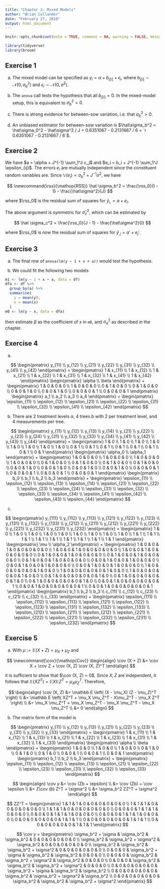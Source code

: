 ```yaml
---
title: "Chapter 2: Mixed Models"
author: "Brian Callander"
date: "February 27, 2018"
output: html_document
---
```


```r
knitr::opts_chunk$set(echo = TRUE, comment = NA, warning = FALSE, message = FALSE)

library(tidyverse)
library(broom)
```

## Exercise 1

a. The mixed model can be specified as $y_i = \alpha + b_{j[i]} + \epsilon_i$, where $b_{j[i]} \sim \mathcal N (0, \sigma_b^2)$ and $\epsilon_i \sim \mathcal N (0, \sigma^2)$.

b. The `anova` call tests the hypothesis that all $b_{j[i]} = 0$. In the mixed-model setup, this is equivalent to $\sigma_b^2 = 0$.

c. There is strong evidence for between-sow variation, i.e. that $\sigma_b^2 > 0$.

d. An unbiased estimator for between-sow variation is $\hat\sigma_b^2 = \hat\sigma_0^2 - \hat\sigma^2 / J = 0.6351067 - 0.2131667 / 6 = `r 0.6351067 - 0.2131667 / 6`$.

## Exercise 2


We have $a = \alpha + J^{-1} \sum_1^J c_j$ and $e_i = b_i + J^{-1} \sum_1^J \epsilon_{ij}$. The errors $e_i$ are mutually independent since the constituent random variables are. Since $\mathbb V (e_i) = \sigma_b^2 + J^{-1} \sigma^2$, we have 

$$
\newcommand{\rss}{\mathop{RSS}}
\hat \sigma_b^2 = \frac{\rss_0}{I - 1} - \frac{\hat\sigma^2}{J}
$$

where $\rss_0$ is the residual sum of squares for $\bar y_{i.} = a + e_i$.

The above argument is symmetric for $\hat\sigma_c^2$, which can be estimated by

$$
\hat \sigma_c^2 = \frac{\rss_0}{J - 1} - \frac{\hat\sigma^2}{I}
$$

where $\rss_0$ is now the residual sum of squares for $\bar y_{.j} = a' + e_j'$.

## Exercise 3

a. The final row of `anova(lm(y ~ 1 + x + a))` would test the hypothesis.

b. We could fit the following two models

```r
m1 <- lm(y ~ 1 + x + a, data = df)
dfa <- df %>% 
  group_by(a) %>%
  summarise(
    y = mean(y),
    x = mean(x)
  ) 
m0 <- lm(y ~ x, data = dfa)
```

then estimate $\beta$ as the coefficient of $x$ in `m0`, and $\sigma_a^2$ as described in the chapter.

## Exercise 4

a.

$$
\begin{pmatrix}
  y_{11} \\
  y_{12} \\
  y_{21} \\
  y_{22} \\
  y_{31} \\
  y_{32} \\
  y_{41} \\
  y_{42}
\end{pmatrix}
=
\begin{pmatrix}
  1 & x_{11} \\
  1 & x_{12} \\
  1 & x_{21} \\
  1 & x_{22} \\
  1 & x_{31} \\
  1 & x_{32} \\
  1 & x_{41} \\
  1 & x_{42}
\end{pmatrix}
\begin{pmatrix}
  \alpha \\
  \beta
\end{pmatrix}
+
\begin{pmatrix}
  1 & 0 & 0 & 0 \\
  1 & 0 & 0 & 0 \\
  0 & 1 & 0 & 0 \\
  0 & 1 & 0 & 0 \\
  0 & 0 & 1 & 0 \\
  0 & 0 & 1 & 0 \\
  0 & 0 & 0 & 1 \\
  0 & 0 & 0 & 1 
\end{pmatrix}
\begin{pmatrix}
  a_1 \\
  a_2 \\
  a_3 \\
  a_4
\end{pmatrix}
+
\begin{pmatrix}
  \epsilon_{11} \\
  \epsilon_{12} \\
  \epsilon_{21} \\
  \epsilon_{22} \\
  \epsilon_{31} \\
  \epsilon_{32} \\
  \epsilon_{41} \\
  \epsilon_{42}
\end{pmatrix}
$$


b. There are 2 treatment levels $\alpha$, 4 trees $b$ with 2 per treatment level, and 4 measurements per tree.

$$
\begin{pmatrix}
  y_{11} \\
  y_{12} \\
  y_{13} \\
  y_{14} \\
  y_{21} \\
  y_{22} \\
  y_{23} \\
  y_{24} \\
  y_{31} \\
  y_{32} \\
  y_{33} \\
  y_{34} \\
  y_{41} \\
  y_{42} \\
  y_{43} \\
  y_{44}
\end{pmatrix}
=
\begin{pmatrix}
  1 & 0 \\
  1 & 0 \\
  1 & 0 \\
  1 & 0 \\
  1 & 0 \\
  1 & 0 \\
  1 & 0 \\
  1 & 0 \\
  0 & 1 \\
  0 & 1 \\
  0 & 1 \\
  0 & 1 \\
  0 & 1 \\
  0 & 1 \\
  0 & 1 \\
  0 & 1
\end{pmatrix}
\begin{pmatrix}
  \alpha_0 \\
  \alpha_1
\end{pmatrix}
+
\begin{pmatrix}
  1 & 0 & 0 & 0 \\
  1 & 0 & 0 & 0 \\
  1 & 0 & 0 & 0 \\
  1 & 0 & 0 & 0 \\
  0 & 1 & 0 & 0 \\
  0 & 1 & 0 & 0 \\
  0 & 1 & 0 & 0 \\
  0 & 1 & 0 & 0 \\
  0 & 0 & 1 & 0 \\
  0 & 0 & 1 & 0 \\
  0 & 0 & 1 & 0 \\
  0 & 0 & 1 & 0 \\
  0 & 0 & 0 & 1 \\
  0 & 0 & 0 & 1 \\
  0 & 0 & 0 & 1 \\
  0 & 0 & 0 & 1 
\end{pmatrix}
\begin{pmatrix}
  b_0 \\
  b_1 \\
  b_2 \\
  b_3
\end{pmatrix}
+
\begin{pmatrix}
  \epsilon_{11} \\
  \epsilon_{12} \\
  \epsilon_{13} \\
  \epsilon_{14} \\
  \epsilon_{21} \\
  \epsilon_{22} \\
  \epsilon_{23} \\
  \epsilon_{24} \\
  \epsilon_{31} \\
  \epsilon_{32} \\
  \epsilon_{33} \\
  \epsilon_{34} \\
  \epsilon_{41} \\
  \epsilon_{42} \\
  \epsilon_{43} \\
  \epsilon_{44}
\end{pmatrix}
$$



c.

$$
\begin{pmatrix}
  y_{111} \\
  y_{112} \\
  y_{113} \\
  y_{121} \\
  y_{122} \\
  y_{123} \\
  y_{131} \\
  y_{132} \\
  y_{133} \\
  y_{212} \\
  y_{211} \\
  y_{212} \\
  y_{221} \\
  y_{222} \\
  y_{221} \\
  y_{232} \\
  y_{231} \\
  y_{232}
\end{pmatrix}
=
\begin{pmatrix}
  1 & 0 \\
  1 & 0 \\
  1 & 0 \\
  1 & 0 \\
  1 & 0 \\
  1 & 0 \\
  1 & 0 \\
  1 & 0 \\
  1 & 0 \\
  1 & 1 \\
  1 & 1 \\
  1 & 1 \\
  1 & 1 \\
  1 & 1 \\
  1 & 1 \\
  1 & 1 \\
  1 & 1 \\
  1 & 1
\end{pmatrix}
\begin{pmatrix}
  \mu \\
  \alpha_2
\end{pmatrix}
+
\begin{pmatrix}
  1 & 0 & 0 & 1 & 0 & 0 & 0 & 0 & 0 \\
  1 & 0 & 0 & 1 & 0 & 0 & 0 & 0 & 0 \\
  1 & 0 & 0 & 1 & 0 & 0 & 0 & 0 & 0 \\
  0 & 1 & 0 & 0 & 1 & 0 & 0 & 0 & 0 \\
  0 & 1 & 0 & 0 & 1 & 0 & 0 & 0 & 0 \\
  0 & 1 & 0 & 0 & 1 & 0 & 0 & 0 & 0 \\
  0 & 0 & 1 & 0 & 0 & 1 & 0 & 0 & 0 \\
  0 & 0 & 1 & 0 & 0 & 1 & 0 & 0 & 0 \\
  0 & 0 & 1 & 0 & 0 & 1 & 0 & 0 & 0 \\
  1 & 0 & 0 & 0 & 0 & 0 & 1 & 0 & 0 \\
  1 & 0 & 0 & 0 & 0 & 0 & 1 & 0 & 0 \\
  1 & 0 & 0 & 0 & 0 & 0 & 1 & 0 & 0 \\
  0 & 1 & 0 & 0 & 0 & 0 & 0 & 1 & 0 \\
  0 & 1 & 0 & 0 & 0 & 0 & 0 & 1 & 0 \\
  0 & 1 & 0 & 0 & 0 & 0 & 0 & 1 & 0 \\
  0 & 0 & 1 & 0 & 0 & 0 & 0 & 0 & 1 \\
  0 & 0 & 1 & 0 & 0 & 0 & 0 & 0 & 1 \\
  0 & 0 & 1 & 0 & 0 & 0 & 0 & 0 & 1 
\end{pmatrix}
\begin{pmatrix}
  b_1 \\
  b_2 \\
  b_3 \\
  c_{11} \\
  c_{12} \\
  c_{23} \\
  c_{21} \\
  c_{32} \\
  c_{33}
\end{pmatrix}
+
\begin{pmatrix}
  \epsilon_{111} \\
  \epsilon_{112} \\
  \epsilon_{113} \\
  \epsilon_{121} \\
  \epsilon_{122} \\
  \epsilon_{123} \\
  \epsilon_{131} \\
  \epsilon_{132} \\
  \epsilon_{133} \\
  \epsilon_{212} \\
  \epsilon_{211} \\
  \epsilon_{212} \\
  \epsilon_{221} \\
  \epsilon_{222} \\
  \epsilon_{221} \\
  \epsilon_{232} \\
  \epsilon_{231} \\
  \epsilon_{232}
\end{pmatrix}
$$

## Exercise 5

a. With $\mu := \mathbb E (X + Z) = \mu_X + \mu_Z$ and 

$$
\newcommand{\cov}{\mathop{Cov}}
\begin{align}
  \cov (X + Z)
  &=
  \cov X + \cov Z + \cov (X, Z) \cov (X, Z)^T
\end{align}
$$
  
it is sufficient to show that $\cov (X, Z) = 0$. Since $X, Z$ are independent, it follows that $\mathbb E (XZ^T) = \mathbb E X \mathbb E Z^T = \mu_X \mu_Z^T$. Therefore,

$$
\begin{align}
  \cov (X, Z)
  &=
  \mathbb E \left( (X - \mu_X) (Z - \mu_Z)^T \right)
  \\
  &=
  \mathbb E \left( XZ^T + \mu_X \mu_Z^T - X\mu_Z^T - \mu_X Z^T \right)
  \\
  &=
  \mu_X \mu_Z^T + \mu_X \mu_Z^T - \mu_X \mu_Z^T - \mu_X \mu_Z^T 
  \\
  &=
  0
\end{align}
$$

b. The matrix form of the model is

$$
\begin{pmatrix}
  y_{11} \\
  y_{12} \\
  y_{13} \\
  y_{21} \\
  y_{22} \\
  y_{23} \\
  y_{31} \\
  y_{32} \\
  y_{33}
\end{pmatrix}
=
\begin{pmatrix}
  1 & x_{11} \\
  1 & x_{12} \\
  1 & x_{13} \\
  1 & x_{21} \\
  1 & x_{22} \\
  1 & x_{23} \\
  1 & x_{31} \\
  1 & x_{32} \\
  1 & x_{33}
\end{pmatrix}
\begin{pmatrix}
  \alpha \\
  \beta
\end{pmatrix}
+
\begin{pmatrix}
  1 & 0 & 0 \\
  1 & 0 & 0 \\
  1 & 0 & 0 \\
  0 & 1 & 0 \\
  0 & 1 & 0 \\
  0 & 1 & 0 \\
  0 & 0 & 1 \\
  0 & 0 & 1 \\
  0 & 0 & 1
\end{pmatrix}
\begin{pmatrix}
  b_1 \\
  b_2 \\
  b_3
\end{pmatrix}
+
\begin{pmatrix}
  \epsilon_{11} \\
  \epsilon_{12} \\
  \epsilon_{13} \\
  \epsilon_{21} \\
  \epsilon_{22} \\
  \epsilon_{23} \\
  \epsilon_{31} \\
  \epsilon_{32} \\
  \epsilon_{33}
\end{pmatrix}
$$

$$
\begin{align}
  \cov y
  &=
  \cov (Zb + \epsilon)
  \\
  &=
  \cov (Zb) + \cov \epsilon
  \\
  &=
  Z\cov (b) Z^T + \sigma^2
  \\
  &=
  \sigma_b^2 ZZ^T + \sigma^2
\end{align}
$$


$$
ZZ^T
=
\begin{pmatrix}
  1 & 1 & 1 & 0 & 0 & 0 & 0 & 0 & 0 \\
  1 & 1 & 1 & 0 & 0 & 0 & 0 & 0 & 0 \\
  1 & 1 & 1 & 0 & 0 & 0 & 0 & 0 & 0 \\
  0 & 0 & 0 & 1 & 1 & 1 & 0 & 0 & 0 \\
  0 & 0 & 0 & 1 & 1 & 1 & 0 & 0 & 0 \\
  0 & 0 & 0 & 1 & 1 & 1 & 0 & 0 & 0 \\
  0 & 0 & 0 & 0 & 0 & 0 & 1 & 1 & 1 \\
  0 & 0 & 0 & 0 & 0 & 0 & 1 & 1 & 1 \\
  0 & 0 & 0 & 0 & 0 & 0 & 1 & 1 & 1 
\end{pmatrix}
$$

$$
\cov y
=
\begin{pmatrix}
  \sigma_b^2 + \sigma & \sigma_b^2 & \sigma_b^2   & 0 & 0 & 0 & 0 & 0 & 0 \\
  \sigma_b^2 & \sigma_b^2 + \sigma^2 & \sigma_b^2 & 0 & 0 & 0 & 0 & 0 & 0 \\
  \sigma_b^2 & \sigma_b^2 & \sigma_b^2 + \sigma^2 & 0 & 0 & 0 & 0 & 0 & 0 \\
  0 & 0 & 0 & \sigma_b^2 + \sigma & \sigma_b^2 & \sigma_b^2   & 0 & 0 & 0 \\
  0 & 0 & 0 & \sigma_b^2 & \sigma_b^2 + \sigma^2 & \sigma_b^2 & 0 & 0 & 0 \\
  0 & 0 & 0 & \sigma_b^2 & \sigma_b^2 & \sigma_b^2 + \sigma^2 & 0 & 0 & 0 \\
  0 & 0 & 0 & 0 & 0 & 0 & \sigma_b^2 + \sigma & \sigma_b^2 & \sigma_b^2   \\
  0 & 0 & 0 & 0 & 0 & 0 & \sigma_b^2 & \sigma_b^2 + \sigma^2 & \sigma_b^2 \\
  0 & 0 & 0 & 0 & 0 & 0 & \sigma_b^2 & \sigma_b^2 & \sigma_b^2 + \sigma^2 
\end{pmatrix}
$$



